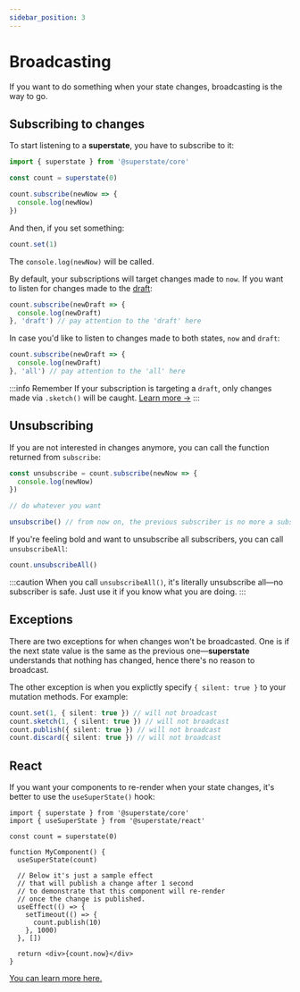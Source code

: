 ```yaml
---
sidebar_position: 3
---
```


# Broadcasting

If you want to do something when your state changes, broadcasting is the way to go.

## Subscribing to changes

To start listening to a **superstate**, you have to subscribe to it:

```ts {5-7}
import { superstate } from '@superstate/core'

const count = superstate(0)

count.subscribe(newNow => {
  console.log(newNow)
})
```

And then, if you set something:

```ts
count.set(1)
```

The `console.log(newNow)` will be called.

By default, your subscriptions will target changes made to `now`. If you want to listen for changes made to the [draft](/getting-started/drafts):

```ts {3}
count.subscribe(newDraft => {
  console.log(newDraft)
}, 'draft') // pay attention to the 'draft' here
```

In case you'd like to listen to changes made to both states, `now` and `draft`:

```ts {3}
count.subscribe(newDraft => {
  console.log(newDraft)
}, 'all') // pay attention to the 'all' here
```

:::info Remember
If your subscription is targeting a `draft`, only changes made via `.sketch()` will be caught. [Learn more &rarr;](/getting-started/drafts)
:::

## Unsubscribing

If you are not interested in changes anymore, you can call the function returned from `subscribe`:

```ts
const unsubscribe = count.subscribe(newNow => {
  console.log(newNow)
})

// do whatever you want

unsubscribe() // from now on, the previous subscriber is no more a subscriber
```

If you're feeling bold and want to unsubscribe all subscribers, you can call `unsubscribeAll`:

```ts
count.unsubscribeAll()
```

:::caution
When you call `unsubscribeAll()`, it's literally unsubscribe all&mdash;no subscriber is safe. Just use it if you know
what you are doing.
:::

## Exceptions

There are two exceptions for when changes won't be broadcasted.
One is if the next state value is the same as the previous one&mdash;**superstate** understands that nothing has changed,
hence there's no reason to broadcast.

The other exception is when you explictly specify `{ silent: true }` to your mutation methods. For example:

```ts
count.set(1, { silent: true }) // will not broadcast
count.sketch(1, { silent: true }) // will not broadcast
count.publish({ silent: true }) // will not broadcast
count.discard({ silent: true }) // will not broadcast
```

## React

If you want your components to re-render when your state changes, it's better to use the `useSuperState()` hook:

```tsx {7}
import { superstate } from '@superstate/core'
import { useSuperState } from '@superstate/react'

const count = superstate(0)

function MyComponent() {
  useSuperState(count)

  // Below it's just a sample effect
  // that will publish a change after 1 second
  // to demonstrate that this component will re-render
  // once the change is published.
  useEffect(() => {
    setTimeout(() => {
      count.publish(10)
    }, 1000)
  }, [])

  return <div>{count.now}</div>
}
```

[You can learn more here.](/getting-started/react)
